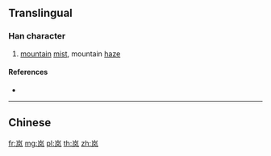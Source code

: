 {{character info/new}}
{{also|嵐}}
==Translingual==

===Han character===
{{Han char|rn=46|rad=山|as=04|sn=7|four=|canj=UHNK|ids=⿱山风}}

# [[mountain]] [[mist]], mountain [[haze]]

====References====
* {{Han ref|kx=0308.331|hdz=10764.120|uh=5C9A|ud=23706}}

----

==Chinese==
{{zh-see|嵐}}

[[fr:岚]]
[[mg:岚]]
[[pl:岚]]
[[th:岚]]
[[zh:岚]]